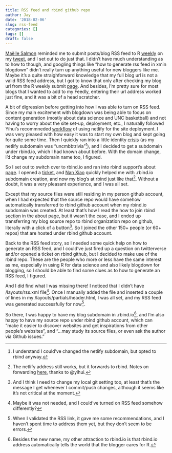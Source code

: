 ```yaml
---
title: RSS feed and rbind github repo
author: Jay
date: '2018-02-06'
slug: rss-feed
categories: []
tags: []
draft: false
---
```


[Maëlle Salmon](https://twitter.com/ma_salmon/status/957902480549040128) reminded me to submit posts/blog RSS feed to R [weekly](https://rweekly.org/submit) on my [tweet](https://twitter.com/uncmbbtrivia/status/957892046676811777), and I set out to do just that. I didn't have much understanding as to how to though, and googling things like "how to generate rss feed in xmin blogdown" didn't really turn up anything useful for new bloggers like me. Maybe it's a quite straighforward knowledge that my full blog url is not a valid RSS feed address, but I got to know that only after checking my blog url from the R weekly submit [page](https://validator.w3.org/feed/). And besides, I'm pretty sure for most blogs that I wanted to add to my Feedly, entering their url address worked just fine, and it was a bit of a head scratcher. 

A bit of digression before getting into how I was able to turn on RSS feed. Since my main excitement with blogdown was being able to focus on content generation (mostly about data science and UNC basketball) and not having to worry about the site set-up, deployment, etc., I naturally followed Yihui's recommneded [workflow](https://bookdown.org/yihui/blogdown/workflow.html) of using netlify for the site deployment. I was very pleased with how easy it was to start my own blog and kept going for quite some time. Then I quickly ran into a little identity [crisis](https://joongsup.rbind.io/post/2018/01/29/blog-at-rbind-io/) (as my netlify subdomain was "uncmbbtrivia"^[I understand I could've changed the netlify subdomain, but opted to rbind anyway.]), and I decided to get a subdomain under rbind.io, which I had known about before. With the domain change, I'd change my subdomain name too, I figured. 

So I set out to switch over to rbind.io and ran into rbind support's about [page](https://support.rbind.io/about/). I opened a [ticket](https://github.com/rbind/support/issues/145), and [Nan Xiao](https://github.com/road2stat) quickly helped me with .rbind.io subdomain creation, and now my blog's at rbind just like that^[The netlify address still works, but it forwards to rbind. Notes on forwarding [here](https://yihui.name/en/2017/11/301-redirect/), thanks to @yihui.]. Without a doubt, it was a very pleasant experience, and I was all set. 

Except that my source files were still residing in my person github account, when I had expected that the source repo would have somehow automatically transferred to rbind github account when my rbind.io subdomain was created. At least that's how I read the how to join rbind [section](https://support.rbind.io/about/) in the about page, but it wasn't the case, and I ended up transferring my blog source repo to rbind organization repo on github, literally with a click of a button^[And I think I need to change my local git setting too, at least that's the message I get whenever I commit/push changes, although it seems like it's not critical at the moment.]. So I joined the other 150+ people (or 60+ repos) that are hosted under rbind github account.  

Back to the RSS feed story, so I needed some quick help on how to generate an RSS feed, and I could've just fired up a question on twitterverse and/or opened a ticket on rbind github, but I decided to make use of the rbind repo. These are the people who more or less have the same interest as me, especially in using R for data science and also likely blogdown for blogging, so I should be able to find some clues as to how to generate an RSS feed, I figured. 

And I did find what I was missing there! I noticed that I didn't have /layouts/rss.xml file^[Maybe it was not needed, and I could've turned on RSS feed somehow differently?]. Once I manually added the file and inserted a couple of lines in my /layouts/partials/header.html, I was all set, and my RSS feed was generated successfully for now^[When I validated the RSS link, it gave me some recommendations, and I haven't spent time to address them yet, but they don't seem to be errors.].

So there, I was happy to have my blog subdomain in .rbind.io^[Besides the new name, my other attraction to rbind.io is that rbind.io address automatically tells the world that the blogger cares for R.], and I'm also happy to have my source repo under rbind github account, which can "make it easier to discover websites and get inspirations from other people's websites", and "...may study its source files, or even ask the author via Github issues."


